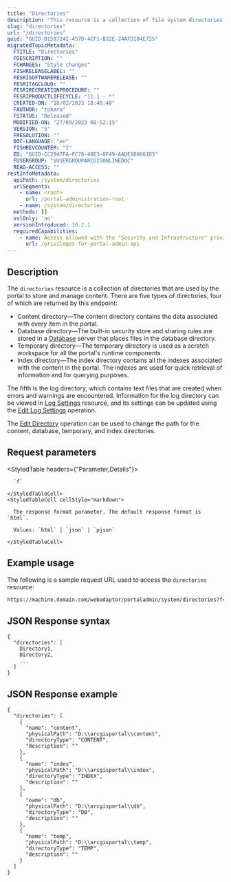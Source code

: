 ```yaml
---
title: "Directories"
description: "This resource is a collection of file system directories required by Portal for ArcGIS to manage content."
slug: "directories"
url: "/directories"
guid: "GUID-D1597241-457D-4CF1-B32E-24AFD184E725"
migratedTopicMetadata:
  FTITLE: "Directories"
  FDESCRIPTION: ""
  FCHANGES: "Style changes"
  FISHRELEASELABEL: ""
  FESRISOFTWARERELEASE: ""
  FESRITAGCLOUD: ""
  FESRIRECREATIONPROCEDURE: ""
  FESRIPRODUCTLIFECYCLE: "11.1 - *"
  CREATED-ON: "18/02/2023 18:40:40"
  FAUTHOR: "tohara"
  FSTATUS: "Released"
  MODIFIED-ON: "27/09/2023 08:52:15"
  VERSION: "5"
  FRESOLUTION: ""
  DOC-LANGUAGE: "en"
  FISHREVCOUNTER: "2"
  ED: "GUID-CC2947FA-FC78-48E3-8F49-AADE1B0661D3"
  FUSERGROUP: "VUSERGROUPARCGISONLINEDOC"
  READ-ACCESS: ""
restInfoMetadata:
  apiPath: /system/directories
  urlSegments:
    - name: <root>
      url: /portal-administration-root
    - name: /system/directories
  methods: []
  sslOnly: 'no'
  versionIntroduced: 10.2.1
  requiredCapabilities:
    - name: Access allowed with the "Security and Infrastructure" privilege
      url: /privileges-for-portal-admin-api
---
```


## Description

The `directories` resource is a collection of directories that are used by the portal to store and manage content. There are five types of directories, four of which are returned by this endpoint:

- Content directory—The content directory contains the data associated with every item in the portal.
- Database directory—The built-in security store and sharing rules are stored in a [Database](/database) server that places files in the database directory. 
- Temporary directory—The temporary directory is used as a scratch workspace for all the portal's runtime components.
- Index directory—The index directory contains all the indexes associated with the content in the portal. The indexes are used for quick retrieval of information and for querying purposes.

The fifth is the log directory, which contains text files that are created when errors and warnings are encountered. Information for the log directory can be viewed in [Log Settings](/log-settings) resource, and its settings can be updated using the [Edit Log Settings](/edit-log-settings) operation.

<Note>

The [Edit Directory](/edit-directory) operation can be used to change the path for the content, database, temporary, and index directories.

</Note>

##  Request parameters

<StyledTable headers={"Parameter,Details"}>
  <StyledTableRow>
    <StyledTableCell cellStyle="markdown">

      `f` 

    </StyledTableCell>
    <StyledTableCell cellStyle="markdown">

      The response format parameter. The default response format is `html`.

      Values: `html` | `json` | `pjson`

    </StyledTableCell>
  </StyledTableRow>
</StyledTable>

## Example usage

The following is a sample request URL used to access the `directories` resource:

```markdown
https://machine.domain.com/webadaptor/portaladmin/system/directories?f=json
```


## JSON Response syntax

```other
{
  "directories": [
    Directory1,
    Directory2,
    ...
  ]
}
``` 

## JSON Response example

```other
{
  "directories": [
    {
      "name": "content",
      "physicalPath": "D:\\arcgisportal\\content",
      "directoryType": "CONTENT",
      "description": ""
    },
    {
      "name": "index",
      "physicalPath": "D:\\arcgisportal\\index",
      "directoryType": "INDEX",
      "description": ""
    },
    {
      "name": "db",
      "physicalPath": "D:\\arcgisportal\\db",
      "directoryType": "DB",
      "description": ""
    },
    {
      "name": "temp",
      "physicalPath": "D:\\arcgisportal\\temp",
      "directoryType": "TEMP",
      "description": ""
    }
  ]
}
```